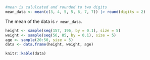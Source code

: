 ```r
#mean is calulcated and rounded to two digits
mean_data <- mean(c(3, 4, 5, 5, 6, 7, 7)) |> round(digits = 2) 
```

The mean of the data is `r mean_data`. 

```r
height <- sample(seq(157, 196, by = 0.1), size = 5)
weight <- sample(seq(56, 85, by = 0.1), size = 5) 
age <- sample(20:50, size = 5)
data <- data.frame(height, weight, age)
```

```r
knitr::kable(data)
```